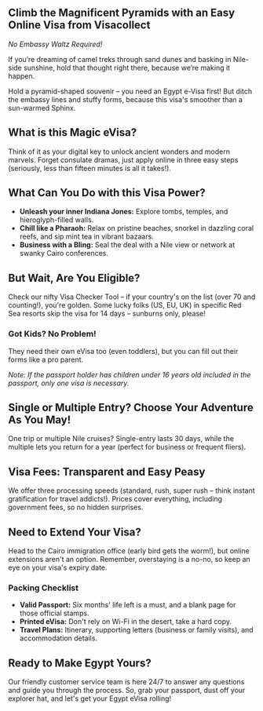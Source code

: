 ## Climb the Magnificent Pyramids with an Easy Online Visa from Visacollect

_No Embassy Waltz Required!_

If you’re dreaming of camel treks through sand dunes and basking in Nile-side sunshine, hold that thought right there, because we’re making it happen.

Hold a pyramid-shaped souvenir – you need an Egypt e-Visa first! But ditch the embassy lines and stuffy forms, because this visa's smoother than a sun-warmed Sphinx.

## What is this Magic eVisa?

Think of it as your digital key to unlock ancient wonders and modern marvels. Forget consulate dramas, just apply online in three easy steps (seriously, less than fifteen minutes is all it takes!).

## What Can You Do with this Visa Power?

-   **Unleash your inner Indiana Jones:** Explore tombs, temples, and hieroglyph-filled walls.
-   **Chill like a Pharaoh:** Relax on pristine beaches, snorkel in dazzling coral reefs, and sip mint tea in vibrant bazaars.
-   **Business with a Bling:** Seal the deal with a Nile view or network at swanky Cairo conferences.

## But Wait, Are You Eligible?

Check our nifty Visa Checker Tool – if your country's on the list (over 70 and counting!), you're golden. Some lucky folks (US, EU, UK) in specific Red Sea resorts skip the visa for 14 days – sunburns only, please!

### Got Kids? No Problem!

They need their own eVisa too (even toddlers), but you can fill out their forms like a pro parent.

_Note: If the passport holder has children under 16 years old included in the passport, only one visa is necessary._

## Single or Multiple Entry? Choose Your Adventure As You May!

One trip or multiple Nile cruises? Single-entry lasts 30 days, while the multiple lets you return for a year (perfect for business or frequent fliers).

## Visa Fees: Transparent and Easy Peasy

We offer three processing speeds (standard, rush, super rush – think instant gratification for travel addicts!). Prices cover everything, including government fees, so no hidden surprises.

## Need to Extend Your Visa?

Head to the Cairo immigration office (early bird gets the worm!), but online extensions aren't an option. Remember, overstaying is a no-no, so keep an eye on your visa's expiry date.

### Packing Checklist

-   **Valid Passport:** Six months' life left is a must, and a blank page for those official stamps.
-   **Printed eVisa:** Don't rely on Wi-Fi in the desert, take a hard copy.
-   **Travel Plans:** Itinerary, supporting letters (business or family visits), and accommodation details.

## Ready to Make Egypt Yours?

Our friendly customer service team is here 24/7 to answer any questions and guide you through the process. So, grab your passport, dust off your explorer hat, and let's get your Egypt eVisa rolling!

